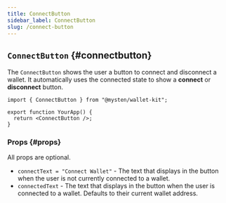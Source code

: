 ```yaml
---
title: ConnectButton
sidebar_label: ConnectButton
slug: /connect-button
---
```


## `ConnectButton` {#connectbutton}

The `ConnectButton` shows the user a button to connect and disconnect a wallet. It automatically uses the connected state to show a **connect** or **disconnect** button.

```tsx
import { ConnectButton } from "@mysten/wallet-kit";

export function YourApp() {
  return <ConnectButton />;
}
```

### Props {#props}

All props are optional.

- `connectText = "Connect Wallet"` - The text that displays in the button when the user is not currently connected to a wallet.
- `connectedText` - The text that displays in the button when the user is connected to a wallet. Defaults to their current wallet address.
